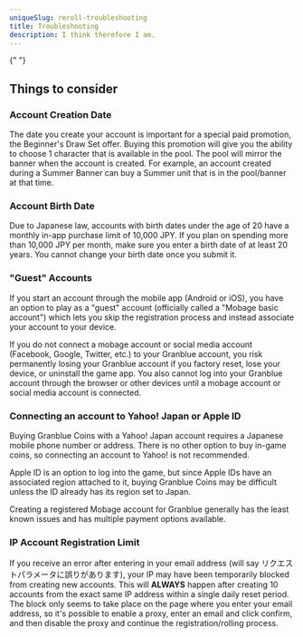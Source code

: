 ```yaml
---
uniqueSlug: reroll-troubleshooting
title: Troubleshooting
description: I think therefore I am.
---
```


{" "}

## Things to consider

### Account Creation Date

The date you create your account is important for a special paid promotion, the Beginner's Draw Set offer.
Buying this promotion will give you the ability to choose 1 character that is available in the pool.
The pool will mirror the banner when the account is created.
For example, an account created during a Summer Banner can buy a Summer unit that is in the pool/banner at that time.

### Account Birth Date

Due to Japanese law, accounts with birth dates under the age of 20 have a monthly in-app purchase limit of 10,000 JPY.
If you plan on spending more than 10,000 JPY per month, make sure you enter a birth date of at least 20 years.
You cannot change your birth date once you submit it.

### "Guest" Accounts

If you start an account through the mobile app (Android or iOS), you have an option to play as a "guest" account (officially called a "Mobage basic account")
which lets you skip the registration process and instead associate your account to your device.

If you do not connect a mobage account or social media account (Facebook, Google, Twitter, etc.) to your Granblue account,
you risk permanently losing your Granblue account if you factory reset, lose your device, or uninstall the game app.
You also cannot log into your Granblue account through the browser or other devices until a mobage account or social media account is connected.

### Connecting an account to Yahoo! Japan or Apple ID

Buying Granblue Coins with a Yahoo! Japan account requires a Japanese mobile phone number or address.
There is no other option to buy in-game coins, so connecting an account to Yahoo! is not recommended.

Apple ID is an option to log into the game, but since Apple IDs have an associated region attached to it,
buying Granblue Coins may be difficult unless the ID already has its region set to Japan.

Creating a registered Mobage account for Granblue generally has the least known issues and has multiple payment options available.

### IP Account Registration Limit

If you receive an error after entering in your email address (will say リクエストパラメータに誤りがあります),
your IP may have been temporarily blocked from creating new accounts.
This will **ALWAYS** happen after creating 10 accounts from the exact same IP address within a single daily reset period.
The block only seems to take place on the page where you enter your email address,
so it's possible to enable a proxy, enter an email and click confirm,
and then disable the proxy and continue the registration/rolling process.
